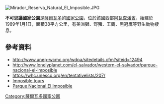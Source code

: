 {{Citation style|time=2021-02-19T17:09:59+00:00}}
[[Image:Mirador_Reserva_Natural_El_Imposible.JPG|right]]
{{coord|13|50|30|N|89|57|27|W|display=title}}

'''不可思議國家公園'''是[[薩爾瓦多|薩爾瓦多]]的[[國家公園|國家公園]]，位於該國西部[[阿瓦查潘省|阿瓦查潘省]]，始建於1989年1月1日，面積38平方公里，有美洲獅、野豬、王鷹、黑冠鷹等野生動物棲息。

==參考資料==
* http://www.unep-wcmc.org/wdpa/sitedetails.cfm?siteid=12494
* http://www.lonelyplanet.com/el-salvador/western-el-salvador/parque-nacional-el-imposible {{Wayback|url=http://www.lonelyplanet.com/el-salvador/western-el-salvador/parque-nacional-el-imposible |date=20201108052952 }}
* https://whc.unesco.org/en/tentativelists/207/ {{Wayback|url=https://whc.unesco.org/en/tentativelists/207/ |date=20210511230509 }}
*[http://www.imposibletours.com/ Imposible tours] {{Wayback|url=http://www.imposibletours.com/ |date=20210427013020 }}
*[http://www.lonelyplanet.com/el-salvador/western-el-salvador/parque-nacional-el-imposible Parque Nacional El Imposible] {{Wayback|url=http://www.lonelyplanet.com/el-salvador/western-el-salvador/parque-nacional-el-imposible |date=20201108052952 }}

{{ElSalvador-geo-stub}}
[[Category:薩爾瓦多國家公園|Category:薩爾瓦多國家公園]]